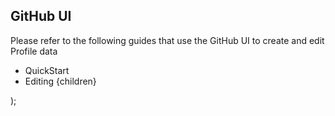
## GitHub UI

Please refer to the following guides that use the GitHub UI to create and edit Profile data

- <Link href="/docs/quickstart">QuickStart</Link>
- <Link href="/docs/how-to-guides/editing">Editing</Link>

  <DocsLayout title="LinkFree Development in GitHub UI Documentation">
    {children}
  </DocsLayout>
);
